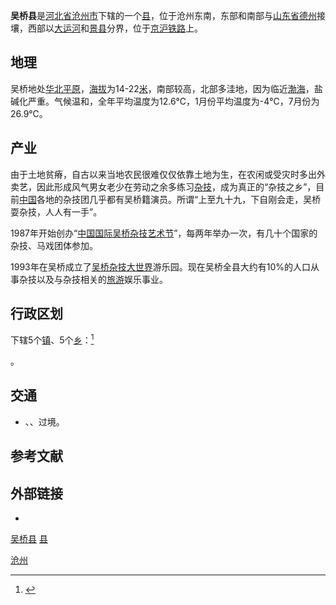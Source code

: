 {{Infobox China County
| county = 吴桥县
| usedname = 
| nameorigin = 
| Photo = 
| Photoname = 
| map = 
| map_caption = 
| Pinyin = Wúqiáo Xiàn
| Belong = [[河北省|河北省]][[沧州市|沧州市]]
| Types = [[县|县]]
| admincode =  130928
| founded = 
| seat = [[桑园镇|桑园镇]]府前路
| officerTitle = 
| officer = 
| officerTitle2 = 
| officer2 = 
| division = 
| town = 
| township = 
| subdistrict = 
| dialect = 
| post code = 062650
| phone code = 0317 
| coordinate = 
| area = 579平方千米
| area land = 
| area water = 
| census yr = 2004年
| pop = 28万人
| density =  
| GDP = 
| GDP_as_of = 
| GDPPC = 
| carlicense = 冀J
| web = www.wuqiao.gov.cn
| web_title = 吴桥县政府网
}}
'''吴桥县'''是[[河北省|河北省]][[沧州市|沧州市]]下辖的一个[[县|县]]，位于沧州东南，东部和南部与[[山东省|山东省]][[德州|德州]]接壤，西部以[[大运河|大运河]]和[[景县|景县]]分界，位于[[京沪铁路|京沪铁路]]上。

==地理==

吴桥地处[[华北平原|华北平原]]，[[海拔|海拔]]为14-22[[米_(單位)|米]]，南部较高，北部多洼地，因为临近[[渤海|渤海]]，盐碱化严重。气候温和，全年平均温度为12.6℃，1月份平均温度为-4℃，7月份为26.9℃。

==产业==

由于土地贫瘠，自古以来当地农民很难仅仅依靠土地为生，在农闲或受灾时多出外卖艺，因此形成风气男女老少在劳动之余多练习[[杂技|杂技]]，成为真正的“杂技之乡”，目前[[中国|中国]]各地的杂技团几乎都有吴桥籍演员。所谓“上至九十九，下自刚会走，吴桥耍杂技，人人有一手”。

1987年开始创办“[[中国国际吴桥杂技艺术节|中国国际吴桥杂技艺术节]]”，每两年举办一次，有几十个国家的杂技、马戏团体参加。

1993年在吴桥成立了[[吴桥杂技大世界|吴桥杂技大世界]]游乐园。现在吴桥全县大约有10%的人口从事杂技以及与杂技相关的[[旅游|旅游]]娱乐事业。

== 行政区划 ==
{{PAGENAMEBASE}}下辖5个[[行政建制镇|镇]]、5个[[乡_(中华人民共和国)|乡]]：<ref>{{PRC admin/ref sgc|13/09/28/000/000}}</ref>

{{PRC admin/children|13/09/28/000/000}}。

== 交通 ==
* {{中国国道名|104}}、{{中国国道名|105}}、{{中国国道名|339}}过境。

== 参考文献 ==
{{reflist}}

== 外部链接 ==
* {{Official website|http://www.wuqiao.gov.cn/|name=吴桥县人民政府}}

{{吴桥县行政区划}}
{{沧州市行政区划}}
{{河北行政区划}}

[[category:吴桥县|]]
[[category:沧州区县市|县]]
[[Category:河北省县份|沧州]]